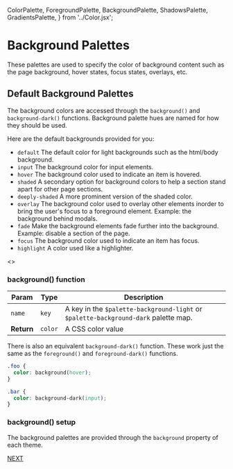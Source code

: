   ColorPalette,
  ForegroundPalette,
  BackgroundPalette,
  ShadowsPalette,
  GradientsPalette,
} from '../Color.jsx';

<Meta title="Colors/Background Palette" />

# Background Palettes

These palettes are used to specify the color of background content
such as the page background, hover states, focus states, overlays, etc.

## Default Background Palettes

The background colors are accessed through the `background()` and `background-dark()`
functions. Background palette hues are named for how they should be used.

Here are the default backgrounds provided for you:

- `default` The default color for light backgrounds such as the html/body background.
- `input` The background color for input elements.
- `hover` The background color used to indicate an item is hovered.
- `shaded` A secondary option for background colors to help
   a section stand apart for other page sections.
- `deeply-shaded` A more prominent version of the shaded color.
- `overlay` The background color used to overlay other elements inorder
   to bring the user's focus to a foreground element.
   Example: the background behind modals.
- `fade` Make the background elements fade further into the background.
   Example: disable a section of the page.
- `focus` The background color used to indicate an item has focus.
- `highlight` A color used like a highlighter.

<Story name="Background Palette">
  <>
    <BackgroundPalette name="Background" />
    <BackgroundPalette name="Background Dark" dark />
  </>
</Story>

### background() function

| Param | Type | Description |
| --- | --- | --- |
| `name` | `key` | A key in the `$palette-background-light` or `$palette-background-dark` palette map. |
| __Return__ | `color` | A CSS color value |

There is also an equivalent `background-dark()` function.
These work just the same as the `foreground()` and `foreground-dark()` functions.

```css
.foo {
  color: background(hover);
}

.bar {
  color: background-dark(input);
}
```

### background() setup

The background palettes are provided through the `background` property
of each theme.

[NEXT](/?path=/docs/colors-color-palettes--color-palettes)
